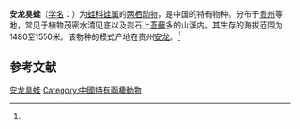 {{Speciesbox
| name = 安龙臭蛙
|status=DD|status_system=IUCN3.1
| status_ref =<ref name=IUCN>{{Cite journal | author = Lau, Michael Wai Neng | author2 = Zhao, Ermi | title = ''Odorrana anlungensis'' | journal = [[The_IUCN_Red_List_of_Threatened_Species|The IUCN Red List of Threatened Species]] | volume = 2004 | page = e.T58544A11799701 | publisher = [[IUCN|IUCN]] | date = 2004 | url = http://www.iucnredlist.org/details/58544/0 | doi = 10.2305/IUCN.UK.2004.RLTS.T58544A11799701.en | access-date = 6 January 2018 | archive-date = 2018-01-06 | archive-url = https://web.archive.org/web/20180106173102/http://www.iucnredlist.org/details/58544/0 | dead-url = no }}</ref>
| genus = Rana
| species = anlungensis
| authority = (Liu et Hu, 1973)<ref name='id4939'>{{cite web| url =http://www.bioinfo.cn/db05/BjdwSpecies.php?action=view&id=4939| title =安龙臭蛙| work =《中国动物物种编目数据库》| publisher =中国科学院微生物研究所| author =中国科学院动物研究所| accessdate =2009-04-11| deadurl =yes| archiveurl =https://web.archive.org/web/20160305074907/http://www.bioinfo.cn/db05/BjdwSpecies.php?action=view&id=4939| archivedate =2016-03-05}}</ref>
}}

'''安龙臭蛙'''（[[学名|学名]]：{{lang|la|''Rana anlungensis''}}）为[[蛙科|蛙科]][[蛙属|蛙属]]的[[两栖动物|两栖动物]]，是中国的特有物种。分布于[[贵州|贵州]]等地，常见于植物茂密水清见底以及岩石上[[苔藓|苔藓]]多的山溪内。其生存的海拔范围为1480至1550米。该物种的模式产地在贵州[[安龙|安龙]]。<ref name='id4939'/>

== 参考文献 ==
{{reflist}}

{{Wikispecies|Rana anlungensis}}
{{Taxonbar|from=Q2213795}}

[[Category:蛙属|安龙臭蛙]]
[[Category:中國特有兩棲動物|Category:中國特有兩棲動物]]


{{amphibian-stub}}